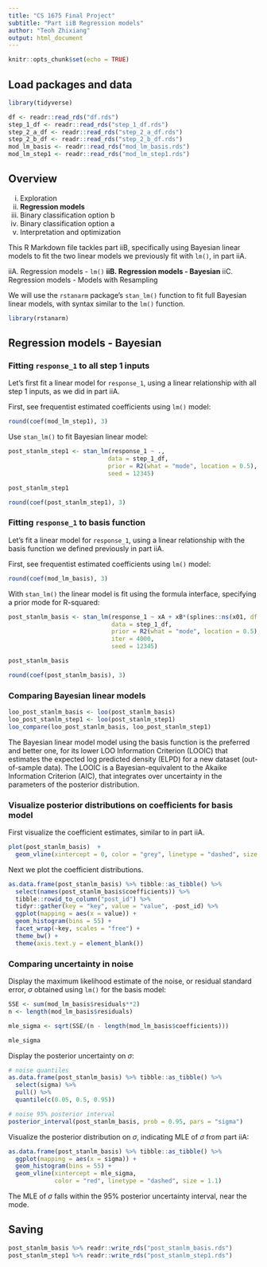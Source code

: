 ```yaml
---
title: "CS 1675 Final Project"
subtitle: "Part iiB Regression models"
author: "Teoh Zhixiang"
output: html_document
---
```


```r
knitr::opts_chunk$set(echo = TRUE)
```

## Load packages and data

```r
library(tidyverse)
```


```r
df <- readr::read_rds("df.rds")
step_1_df <- readr::read_rds("step_1_df.rds")
step_2_a_df <- readr::read_rds("step_2_a_df.rds")
step_2_b_df <- readr::read_rds("step_2_b_df.rds")
mod_lm_basis <- readr::read_rds("mod_lm_basis.rds")
mod_lm_step1 <- readr::read_rds("mod_lm_step1.rds")
```

## Overview

i. Exploration
ii. **Regression models**
iii. Binary classification option b
iv. Binary classification option a
v. Interpretation and optimization

This R Markdown file tackles part iiB, specifically using Bayesian linear models to fit the two linear models we previously fit with `lm()`, in part iiA.

iiA. Regression models - `lm()`
**iiB. Regression models - Bayesian**
iiC. Regression models - Models with Resampling

We will use the `rstanarm` package's `stan_lm()` function to fit full Bayesian linear models, with syntax similar to the `lm()` function.

```r
library(rstanarm)
```

## Regression models - Bayesian

### Fitting `response_1` to all step 1 inputs

Let's first fit a linear model for `response_1`, using a linear relationship with all step 1 inputs, as we did in part iiA.

First, see frequentist estimated coefficients using `lm()` model:

```r
round(coef(mod_lm_step1), 3)
```

Use `stan_lm()` to fit Bayesian linear model:

```r
post_stanlm_step1 <- stan_lm(response_1 ~ ., 
                            data = step_1_df,
                            prior = R2(what = "mode", location = 0.5),
                            seed = 12345)

post_stanlm_step1

round(coef(post_stanlm_step1), 3)
```

### Fitting `response_1` to basis function

Let's fit a linear model for `response_1`, using a linear relationship with the basis function we defined previously in part iiA.

First, see frequentist estimated coefficients using `lm()` model:

```r
round(coef(mod_lm_basis), 3)
```

With `stan_lm()` the linear model is fit using the formula interface, specifying a prior mode for R-squared: 

```r
post_stanlm_basis <- stan_lm(response_1 ~ xA + xB*(splines::ns(x01, df = 2) + splines::ns(x02, df = 2) + splines::ns(x03, df = 2)), 
                             data = step_1_df,
                             prior = R2(what = "mode", location = 0.5),
                             iter = 4000,
                             seed = 12345)

post_stanlm_basis

round(coef(post_stanlm_basis), 3)
```

### Comparing Bayesian linear models

```r
loo_post_stanlm_basis <- loo(post_stanlm_basis)
loo_post_stanlm_step1 <- loo(post_stanlm_step1)
loo_compare(loo_post_stanlm_basis, loo_post_stanlm_step1)
```

The Bayesian linear model model using the basis function is the preferred and better one, for its lower LOO Information Criterion (LOOIC) that estimates the expected log predicted density (ELPD) for a new dataset (out-of-sample data). The LOOIC is a Bayesian-equivalent to the Akaike Information Criterion (AIC), that integrates over uncertainty in the parameters of the posterior distribution.

### Visualize posterior distributions on coefficients for basis model

First visualize the coefficient estimates, similar to in part iiA.

```r
plot(post_stanlm_basis)  +
  geom_vline(xintercept = 0, color = "grey", linetype = "dashed", size = 1.)
```

Next we plot the coefficient distributions.

```r
as.data.frame(post_stanlm_basis) %>% tibble::as_tibble() %>% 
  select(names(post_stanlm_basis$coefficients)) %>% 
  tibble::rowid_to_column("post_id") %>% 
  tidyr::gather(key = "key", value = "value", -post_id) %>% 
  ggplot(mapping = aes(x = value)) +
  geom_histogram(bins = 55) +
  facet_wrap(~key, scales = "free") +
  theme_bw() +
  theme(axis.text.y = element_blank())
```

### Comparing uncertainty in noise

Display the maximum likelihood estimate of the noise, or residual standard error, $\sigma$ obtained using `lm()` for the basis model:

```r
SSE <- sum(mod_lm_basis$residuals**2)
n <- length(mod_lm_basis$residuals)

mle_sigma <- sqrt(SSE/(n - length(mod_lm_basis$coefficients)))

mle_sigma
```

Display the posterior uncertainty on $\sigma$:

```r
# noise quantiles
as.data.frame(post_stanlm_basis) %>% tibble::as_tibble() %>% 
  select(sigma) %>% 
  pull() %>% 
  quantile(c(0.05, 0.5, 0.95))

# noise 95% posterior interval
posterior_interval(post_stanlm_basis, prob = 0.95, pars = "sigma")
```

Visualize the posterior distribution on $\sigma$, indicating MLE of $\sigma$ from part iiA:

```r
as.data.frame(post_stanlm_basis) %>% tibble::as_tibble() %>% 
  ggplot(mapping = aes(x = sigma)) +
  geom_histogram(bins = 55) +
  geom_vline(xintercept = mle_sigma, 
             color = "red", linetype = "dashed", size = 1.1)
```

The MLE of $\sigma$ falls within the 95% posterior uncertainty interval, near the mode.

## Saving

```r
post_stanlm_basis %>% readr::write_rds("post_stanlm_basis.rds")
post_stanlm_step1 %>% readr::write_rds("post_stanlm_step1.rds")
```
